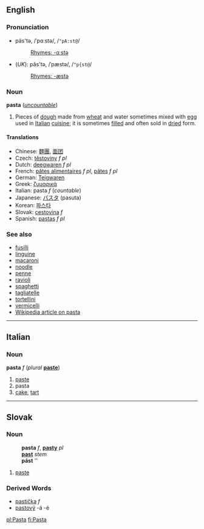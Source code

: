 ==English==
===Pronunciation===
*päs'tə, /ˈpɑːstə/, /<tt>"pA:st@</tt>/
*:[[Rhymes:English:-ɑːstə|Rhymes: -ɑːstə]]
*(''UK''): păs'tə, /ˈpæstə/, /<tt>"p{st@</tt>/
*:[[Rhymes:English:-æstə|Rhymes: -æstə]]

===Noun===
'''pasta''' (''[[uncountable]]'')

#Pieces of [[dough]] made from [[wheat]] and water sometimes mixed with [[egg]] used in [[Italian]] [[cuisine]]; it is sometimes [[filled]] and often sold in [[dried]] form.

====Translations====
*Chinese: [[麵團]], [[面团]]
*Czech: [[těstoviny]]  ''f pl''
*Dutch: [[deegwaren]] ''f pl''<!-- plural? -->
*French: [[pâtes alimentaires]] ''f pl'', [[pâtes]] ''f pl''
*German: [[Teigwaren]]<!-- plural? -->
*Greek: [[ζυμαρικά]]<!-- plural. gender? -->
*Italian: pasta ''f'' (''countable'')<!-- does italian even have uncountable nouns?! -->
*Japanese: [[パスタ]] (pasuta)
*Korean: [[파스타]]
*Slovak: [[cestovina]]  ''f''
*Spanish: [[pastas]] ''f pl''

===See also===
*[[fusilli]]
*[[linguine]]
*[[macaroni]]
*[[noodle]]
*[[penne]]
*[[ravioli]]
*[[spaghetti]]
*[[tagliatelle]]
*[[tortellini]]
*[[vermicelli]]
*[[w:Pasta|Wikipedia article on pasta]]

----
==Italian==
===Noun===
'''pasta''' ''f'' (''plural'' '''[[paste]]''')

#[[paste]]
#pasta
#[[cake]], [[tart]]

----
==Slovak==
===Noun===
:'''pasta''' ''f'', '''[[pasty]]''' ''pl''
:'''[[past]]''' ''stem''
:'''pást''' ''{{genpl}}
:{{decpat}} {{zena}}
# [[paste]]
===Derived Words===
* [[pastička]] ''f''
* [[pastový]] -á -é

[[pl:Pasta]]
[[fi:Pasta]]